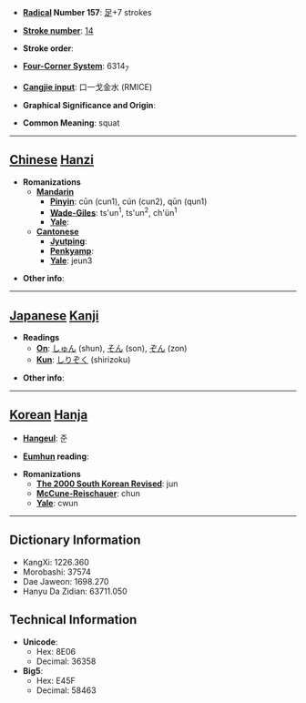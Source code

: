* '''[[Wiktionary:Chinese radical index| Radical]] Number 157''': [[Wiktionary:Chinese radical index 足|足]]+7 strokes

* '''[[Wiktionary:Chinese total strokes index|Stroke number]]''': [[Wiktionary:Chinese total strokes index 14|14]]

* '''Stroke order''': 

* '''[[Wiktionary:Chinese four corner index|Four-Corner System]]''': 6314<sub>7</sub>

* '''[[Wiktionary:Chinese Cangjie index|Cangjie input]]''': 口一戈金水 (RMICE)

* '''Graphical Significance and Origin''': 

* '''Common Meaning''': squat

----

== [[Chinese]] [[Hanzi]] ==

* '''Romanizations'''
** '''[[Mandarin]]'''
*** '''[[Pinyin]]''': cūn (cun1), cún (cun2), qūn (qun1)
*** '''[[Wade-Giles]]''': ts'un<sup>1</sup>, ts'un<sup>2</sup>, ch'ün<sup>1</sup>
*** '''[[Yale]]''': 
** '''[[Cantonese]]'''
*** '''[[Jyutping]]''':
*** '''[[Penkyamp]]''': 
*** '''[[Yale]]''': jeun3

* '''Other info''': 

----

== [[Japanese]] [[Kanji]] ==

* '''Readings'''
** '''[[On]]''': [[しゅん]] (shun), [[そん]] (son), [[ぞん]] (zon)
** '''[[Kun]]''': [[しりぞく]] (shirizoku)

* '''Other info''':  

----

== [[Korean]] [[Hanja]] ==

* '''[[Hangeul]]''': 준

* '''[[Eumhun]] reading''': 

* '''Romanizations'''
** '''[[The 2000 South Korean Revised Romanization|The 2000 South Korean Revised]]''': jun
** '''[[McCune-Reischauer]]''': chun
** '''[[Yale]]''': cwun

----

== Dictionary Information ==

* KangXi: 1226.360
* Morobashi: 37574
* Dae Jaweon: 1698.270
* Hanyu Da Zidian: 63711.050

== Technical Information ==

* '''Unicode''':
** Hex: 8E06
** Decimal: 36358
* '''Big5''':
** Hex: E45F
** Decimal: 58463